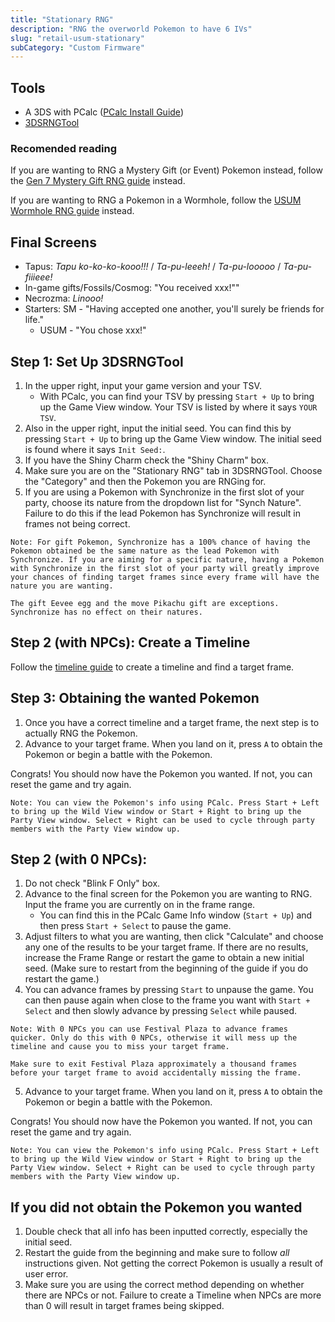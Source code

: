 ```yaml
---
title: "Stationary RNG"
description: "RNG the overworld Pokemon to have 6 IVs"
slug: "retail-usum-stationary"
subCategory: "Custom Firmware"
---
```


## Tools

- A 3DS with PCalc ([PCalc Install Guide](https://www.pokemonrng.com/misc-3ds-installing-pcalc))
- [3DSRNGTool](https://github.com/wwwwwwzx/3DSRNGTool/releases)

### Recomended reading

If you are wanting to RNG a Mystery Gift (or Event) Pokemon instead, follow the [Gen 7 Mystery Gift RNG guide](https://www.pokemonrng.com/retail-usum-mystery-gift) instead.

If you are wanting to RNG a Pokemon in a Wormhole, follow the [USUM Wormhole RNG guide](https://www.pokemonrng.com/retail-usum-wormhole) instead.

## Final Screens

- Tapus: _Tapu ko-ko-ko-kooo!!!_ / _Ta-pu-leeeh!_ / _Ta-pu-looooo_ / _Ta-pu-fiiieee!_
- In-game gifts/Fossils/Cosmog: "You received xxx!""
- Necrozma: _Linooo!_
- Starters: SM - "Having accepted one another, you'll surely be friends for life."
  - USUM - "You chose xxx!"

## Step 1: Set Up 3DSRNGTool

1. In the upper right, input your game version and your TSV.
   - With PCalc, you can find your TSV by pressing `Start + Up` to bring up the Game View window. Your TSV is listed by where it says `YOUR TSV`.
2. Also in the upper right, input the initial seed. You can find this by pressing `Start + Up` to bring up the Game View window. The initial seed is found where it says `Init Seed:`.
3. If you have the Shiny Charm check the "Shiny Charm" box.
4. Make sure you are on the "Stationary RNG" tab in 3DSRNGTool. Choose the "Category" and then the Pokemon you are RNGing for.
5. If you are using a Pokemon with Synchronize in the first slot of your party, choose its nature from the dropdown list for "Synch Nature". Failure to do this if the lead Pokemon has Synchronize will result in frames not being correct.

```
Note: For gift Pokemon, Synchronize has a 100% chance of having the Pokemon obtained be the same nature as the lead Pokemon with Synchronize. If you are aiming for a specific nature, having a Pokemon with Synchronize in the first slot of your party will greatly improve your chances of finding target frames since every frame will have the nature you are wanting.

The gift Eevee egg and the move Pikachu gift are exceptions. Synchronize has no effect on their natures.
```

## Step 2 (with NPCs): Create a Timeline

Follow the [timeline guide](https://www.pokemonrng.com/retail-usum-timeline) to create a timeline and find a target frame.

## Step 3: Obtaining the wanted Pokemon

1. Once you have a correct timeline and a target frame, the next step is to actually RNG the Pokemon.
2. Advance to your target frame. When you land on it, press `A` to obtain the Pokemon or begin a battle with the Pokemon.

Congrats! You should now have the Pokemon you wanted. If not, you can reset the game and try again.

```
Note: You can view the Pokemon's info using PCalc. Press Start + Left to bring up the Wild View window or Start + Right to bring up the Party View window. Select + Right can be used to cycle through party members with the Party View window up.
```

## Step 2 (with 0 NPCs):

1. Do not check "Blink F Only" box.
2. Advance to the final screen for the Pokemon you are wanting to RNG. Input the frame you are currently on in the frame range.
   - You can find this in the PCalc Game Info window (`Start + Up`) and then press `Start + Select` to pause the game.
3. Adjust filters to what you are wanting, then click "Calculate" and choose any one of the results to be your target frame. If there are no results, increase the Frame Range or restart the game to obtain a new initial seed. (Make sure to restart from the beginning of the guide if you do restart the game.)
4. You can advance frames by pressing `Start` to unpause the game. You can then pause again when close to the frame you want with `Start + Select` and then slowly advance by pressing `Select` while paused.

```
Note: With 0 NPCs you can use Festival Plaza to advance frames quicker. Only do this with 0 NPCs, otherwise it will mess up the timeline and cause you to miss your target frame.

Make sure to exit Festival Plaza approximately a thousand frames before your target frame to avoid accidentally missing the frame.
```

5. Advance to your target frame. When you land on it, press `A` to obtain the Pokemon or begin a battle with the Pokemon.

Congrats! You should now have the Pokemon you wanted. If not, you can reset the game and try again.

```
Note: You can view the Pokemon's info using PCalc. Press Start + Left to bring up the Wild View window or Start + Right to bring up the Party View window. Select + Right can be used to cycle through party members with the Party View window up.
```

## If you did not obtain the Pokemon you wanted

1. Double check that all info has been inputted correctly, especially the initial seed.
2. Restart the guide from the beginning and make sure to follow _all_ instructions given. Not getting the correct Pokemon is usually a result of user error.
3. Make sure you are using the correct method depending on whether there are NPCs or not. Failure to create a Timeline when NPCs are more than 0 will result in target frames being skipped.
